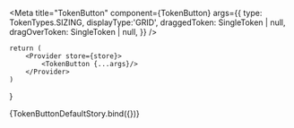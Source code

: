 


<Meta 
	title="TokenButton"
	component={TokenButton}
	args={{
		type: TokenTypes.SIZING,
		displayType:'GRID',
		draggedToken: SingleToken | null,
  	dragOverToken: SingleToken | null,
	}}
/>

<ArgsTable of={TokenButton}/>

	return (
		<Provider store={store}>
			<TokenButton {...args}/>
		</Provider>
	)
}

<Canvas>
	<Story name="TokenButton" args={{
	}}>
		{TokenButtonDefaultStory.bind({})}
	</Story>
</Canvas>